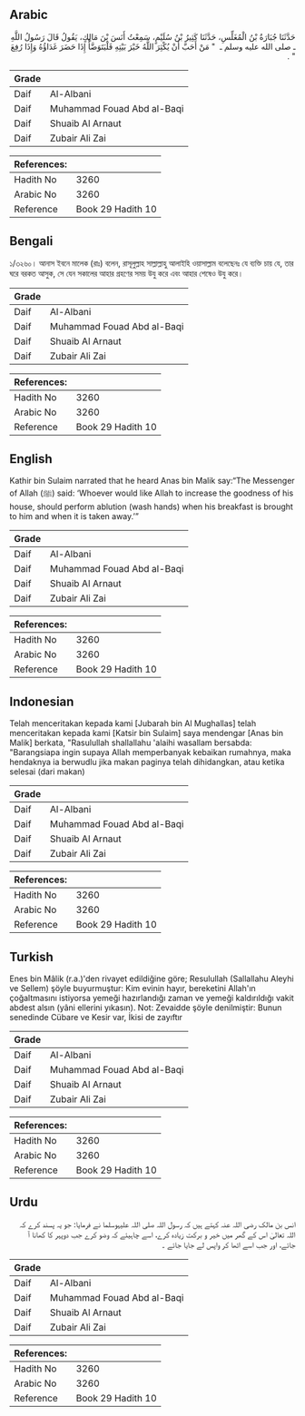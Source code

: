 ## Arabic


<div dir="rtl" lang="ar" style={{fontSize:'larger',backgroundColor:'#f8f9fa',padding:20}}>
حَدَّثَنَا جُبَارَةُ بْنُ الْمُغَلِّسِ، حَدَّثَنَا كَثِيرُ بْنُ سُلَيْمٍ، سَمِعْتُ أَنَسَ بْنَ مَالِكٍ، يَقُولُ قَالَ رَسُولُ اللَّهِ ـ صلى الله عليه وسلم ـ ‏ "‏ مَنْ أَحَبَّ أَنْ يُكْثِرَ اللَّهُ خَيْرَ بَيْتِهِ فَلْيَتَوَضَّأْ إِذَا حَضَرَ غَدَاؤُهُ وَإِذَا رُفِعَ ‏"‏ ‏.‏
</div>
<div style={{backgroundColor:'#f8f9fa',padding:20, marginBottom: 10}}><table> <thead> <tr> <th>Grade</th> <th></th> </tr> </thead> <tbody> <tr><td>Daif</td><td>Al-Albani</td></tr><tr><td>Daif</td><td>Muhammad Fouad Abd al-Baqi</td></tr><tr><td>Daif</td><td>Shuaib Al Arnaut</td></tr><tr><td>Daif</td><td>Zubair Ali Zai</td></tr></tbody></table><table> <thead> <tr> <th>References:</th> <th></th> </tr> </thead> <tbody><tr><td>Hadith No</td><td>3260</td></tr><tr><td>Arabic No</td><td>3260</td></tr><tr><td>Reference</td><td>Book 29 Hadith 10</td></tr></tbody></table></div>

## Bengali


<div dir="ltr" lang="bn" style={{fontSize:'larger',backgroundColor:'#f8f9fa',padding:20}}>
১/৩২৬০। আনাস ইবনে মালেক (রাঃ) বলেন, রাসূলুল্লাহ সাল্লাল্লাহু আলাইহি ওয়াসাল্লাম বলেছেনঃ যে ব্যক্তি চায় যে, তার ঘরে বরকত আসুক, সে যেন সকালের আহার গ্রহণের সময় উযু করে এবং আহার শেষেও উযু করে।
</div>
<div style={{backgroundColor:'#f8f9fa',padding:20, marginBottom: 10}}><table> <thead> <tr> <th>Grade</th> <th></th> </tr> </thead> <tbody> <tr><td>Daif</td><td>Al-Albani</td></tr><tr><td>Daif</td><td>Muhammad Fouad Abd al-Baqi</td></tr><tr><td>Daif</td><td>Shuaib Al Arnaut</td></tr><tr><td>Daif</td><td>Zubair Ali Zai</td></tr></tbody></table><table> <thead> <tr> <th>References:</th> <th></th> </tr> </thead> <tbody><tr><td>Hadith No</td><td>3260</td></tr><tr><td>Arabic No</td><td>3260</td></tr><tr><td>Reference</td><td>Book 29 Hadith 10</td></tr></tbody></table></div>

## English


<div dir="ltr" lang="en" style={{fontSize:'larger',backgroundColor:'#f8f9fa',padding:20}}>
Kathir bin Sulaim narrated that he heard Anas bin Malik say:“The Messenger of Allah (ﷺ) said: ‘Whoever would like Allah to increase the goodness of his house, should perform ablution (wash hands) when his breakfast is brought to him and when it is taken away.’”
</div>
<div style={{backgroundColor:'#f8f9fa',padding:20, marginBottom: 10}}><table> <thead> <tr> <th>Grade</th> <th></th> </tr> </thead> <tbody> <tr><td>Daif</td><td>Al-Albani</td></tr><tr><td>Daif</td><td>Muhammad Fouad Abd al-Baqi</td></tr><tr><td>Daif</td><td>Shuaib Al Arnaut</td></tr><tr><td>Daif</td><td>Zubair Ali Zai</td></tr></tbody></table><table> <thead> <tr> <th>References:</th> <th></th> </tr> </thead> <tbody><tr><td>Hadith No</td><td>3260</td></tr><tr><td>Arabic No</td><td>3260</td></tr><tr><td>Reference</td><td>Book 29 Hadith 10</td></tr></tbody></table></div>

## Indonesian


<div dir="ltr" lang="id" style={{fontSize:'larger',backgroundColor:'#f8f9fa',padding:20}}>
Telah menceritakan kepada kami [Jubarah bin Al Mughallas] telah menceritakan kepada kami [Katsir bin Sulaim] saya mendengar [Anas bin Malik] berkata, "Rasulullah shallallahu 'alaihi wasallam bersabda: "Barangsiapa ingin supaya Allah memperbanyak kebaikan rumahnya, maka hendaknya ia berwudlu jika makan paginya telah dihidangkan, atau ketika selesai (dari makan)
</div>
<div style={{backgroundColor:'#f8f9fa',padding:20, marginBottom: 10}}><table> <thead> <tr> <th>Grade</th> <th></th> </tr> </thead> <tbody> <tr><td>Daif</td><td>Al-Albani</td></tr><tr><td>Daif</td><td>Muhammad Fouad Abd al-Baqi</td></tr><tr><td>Daif</td><td>Shuaib Al Arnaut</td></tr><tr><td>Daif</td><td>Zubair Ali Zai</td></tr></tbody></table><table> <thead> <tr> <th>References:</th> <th></th> </tr> </thead> <tbody><tr><td>Hadith No</td><td>3260</td></tr><tr><td>Arabic No</td><td>3260</td></tr><tr><td>Reference</td><td>Book 29 Hadith 10</td></tr></tbody></table></div>

## Turkish


<div dir="ltr" lang="tr" style={{fontSize:'larger',backgroundColor:'#f8f9fa',padding:20}}>
Enes bin Mâlik (r.a.)'den rivayet edildiğine göre; Resulullah (Sallallahu Aleyhi ve Sellem) şöyle buyurmuştur: Kim evinin hayır, bereketini Allah'ın çoğaltmasını istiyorsa yemeği hazırlandığı zaman ve yemeği kaldırıldığı vakit abdest alsın (yâni ellerini yıkasın). Not: Zevaidde şöyle denilmiştir: Bunun senedinde Cübare ve Kesir var, İkisi de zayıftır
</div>
<div style={{backgroundColor:'#f8f9fa',padding:20, marginBottom: 10}}><table> <thead> <tr> <th>Grade</th> <th></th> </tr> </thead> <tbody> <tr><td>Daif</td><td>Al-Albani</td></tr><tr><td>Daif</td><td>Muhammad Fouad Abd al-Baqi</td></tr><tr><td>Daif</td><td>Shuaib Al Arnaut</td></tr><tr><td>Daif</td><td>Zubair Ali Zai</td></tr></tbody></table><table> <thead> <tr> <th>References:</th> <th></th> </tr> </thead> <tbody><tr><td>Hadith No</td><td>3260</td></tr><tr><td>Arabic No</td><td>3260</td></tr><tr><td>Reference</td><td>Book 29 Hadith 10</td></tr></tbody></table></div>

## Urdu


<div dir="rtl" lang="ur" style={{fontSize:'larger',backgroundColor:'#f8f9fa',padding:20}}>
انس بن مالک رضی اللہ عنہ کہتے ہیں کہ رسول اللہ صلی اللہ علیہوسلما نے فرمایا: جو یہ پسند کرے کہ اللہ تعالیٰ اس کے گھر میں خیر و برکت زیادہ کرے، اسے چاہیئے کہ وضو کرے جب دوپہر کا کھانا آ جائے، اور جب اسے اٹھا کر واپس لے جایا جائے ۔
</div>
<div style={{backgroundColor:'#f8f9fa',padding:20, marginBottom: 10}}><table> <thead> <tr> <th>Grade</th> <th></th> </tr> </thead> <tbody> <tr><td>Daif</td><td>Al-Albani</td></tr><tr><td>Daif</td><td>Muhammad Fouad Abd al-Baqi</td></tr><tr><td>Daif</td><td>Shuaib Al Arnaut</td></tr><tr><td>Daif</td><td>Zubair Ali Zai</td></tr></tbody></table><table> <thead> <tr> <th>References:</th> <th></th> </tr> </thead> <tbody><tr><td>Hadith No</td><td>3260</td></tr><tr><td>Arabic No</td><td>3260</td></tr><tr><td>Reference</td><td>Book 29 Hadith 10</td></tr></tbody></table></div>